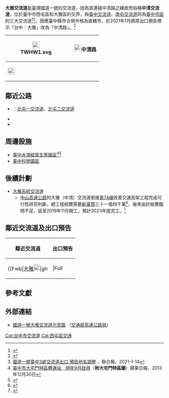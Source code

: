 {{Infobox Taiwan Highway IC
| name = 大雅交流道
| name_en = Daya Interchange
| rd_type  = NH
| rd_number = 1
| exit = 174
| exit_name = 大雅
| othername = 中清交流道、北屯交流道
| location = [[臺灣|臺灣]][[臺中市|臺中市]][[大雅區|大雅區]]、[[西屯區|西屯區]]
| connect = 大雅聯絡道⇒{{Jct|country=TWN|PH|1b}}（[[中清路|中清路]]）
| goto = 大雅區、[[北屯區|北屯區]]、[[臺中國際機場|臺中國際機場]]
| class = 三葉型
| time = 1978年7月1日
}}
'''大雅交流道'''是臺灣國道一號的交流道，因為其連接中清路之緣故而俗稱'''中清交流道'''，位於臺中市西屯區和大雅區的交界，與[[臺中交流道|臺中交流道]]、[[南屯交流道|南屯交流道]]同為[[臺中市_(省轄市)|臺中市區]]的三大交流道<ref>{{Cite news|url=http://www.chinatimes.com/cn/realtimenews/20180214002377-260405|title=中市大雅交流道新设南向车道通车纾解春节车潮|last=中时电子报|newspaper=中时电子报|accessdate=2018-02-21|language=zh-CN|archive-date=2020-08-06|archive-url=https://web.archive.org/web/20200806122923/https://www.chinatimes.com/cn/realtimenews/20180214002377-260405|dead-url=no}}</ref><ref>{{Cite news|url=http://www.cna.com.tw/news/aloc/201802140155-1.aspx|title=大雅交流道聯絡道通車 可望改善壅塞 中央社 CNA|accessdate=2018-02-21|archive-date=2018-06-13|archive-url=https://web.archive.org/web/20180613160547/http://www.cna.com.tw/news/aloc/201802140155-1.aspx|dead-url=no}}</ref>。因應臺中縣市合併升格為直轄市，於2021年1月將原出口預告標示「台中｜大雅」改為「中清路」。<ref>[https://udn.com/news/amp/story/7266/5173930 國道一號臺中3處交流道出口 預告地名調整] {{Wayback|url=https://udn.com/news/amp/story/7266/5173930 |date=20210115010117 }}，聯合報，2021-1-14</ref>
{|class="wikitable" style="text-align:center"
! rowspan="2" | [[File:TWHW1.svg|23px]]
| rowspan="2" | {{Taiwan Highway IC|174|大雅}}  
| [[File:TW_PHW1b.svg|23px]]'''中清路'''  
|-
| [[File:Taiwan_road_sign_d53_airport_inline.svg|23px]]{{Blue|''' 臺中國際機場''' }}
|}

== 鄰近公路 ==
* {{Jct|country=TWN|PH|74}}：[[北屯一交流道|北屯一交流道]]、[[北屯二交流道|北屯二交流道]]
* {{Jct|country=TWN|PH|1b}}
* {{Jct|country=TWN|CH|127}}

== 周邊設施 ==
* [[臺中水湳經貿生態園區|臺中水湳經貿生態園區]]<ref>[http://www.appledaily.com.tw/realtimenews/article/life/20131230/317674/%E5%8F%B0%E4%B8%AD%E5%B8%82%E5%A4%A7%E5%AE%85%E9%96%80%E7%89%B9%E5%8D%80%E8%BD%89%E9%81%8B%E7%AB%99%E3%80%80%E6%98%8E%E5%B9%B49%E6%9C%88%E5%95%9F%E7%94%A8 臺中市大宅門特區轉運站　明年9月啟用]（'''附大宅門特區圖'''）蘋果日報，2013年12月30日</ref><ref>{{Cite web |url=http://news.msn.com.tw/news3500283.aspx |title=中市大宅門特區 規劃設轉運站 |access-date=2014-07-27 |archive-url=https://web.archive.org/web/20140112142343/http://news.msn.com.tw/news3500283.aspx |archive-date=2014-01-12 |dead-url=yes }}</ref>
* [[中部科學園區#臺中園區|臺中科學園區]]

== 後續計劃 ==
* [[大雅系統交流道|大雅系統交流道]]
** [[中山高速公路|中山高速公路]]的大雅（中清）交流道銜接[[臺74線|臺74線]]改善交通高架工程完成可行性研究判斷，總工程經費需要[[新臺幣|新臺幣]]三十一億四千萬<ref>{{Cite web |url=http://news.ltn.com.tw/news/local/paper/744947 |title=國道一號銜接臺74線 匝道規劃成形 預計民國109年完工 |access-date=2014-05-08 |archive-date=2020-11-21 |archive-url=https://web.archive.org/web/20201121180806/https://news.ltn.com.tw/news/local/paper/744947 |dead-url=no }}</ref>，後來由於經費臨時不足，延至2019年11月開工，預計2023年底完工。<ref>{{Cite web |url=https://udn.com/news/amp/story/7325/4196824 |title=告別中清路塞車！國道大雅系統交流道開工 112年底完工 |access-date=2020-02-21 |archive-date=2020-08-06 |archive-url=https://web.archive.org/web/20200806122852/https://udn.com/news/amp/story/7325/4196824 |dead-url=no }}</ref>

== 鄰近交流道及出口預告 ==
{|class="toccolours" border="1" cellpadding="4" style="margin:0 auto; border-collapse:collapse; text-align:center; white-space:nowrap"
! 鄰近交流道 !! 出口預告
|-
|
{{Start expwy box|[[中華民國國道|中華民國國道]]}}
{{S-expwy IC|[[豐原交流道|豐原交流道]]|往　[[台中系統交流道|台中系統交流道]]}}
{{S-line|{{Jct|country=TWN|NH|1}}|174k|#007A36}}
{{S-expwy IC|[[台中交流道|台中交流道]]|往　[[南屯交流道|南屯交流道]]}}
{{Illus}}
{{Fwu|st|[[后里區|后里]]}}
{{Fwi|Full|168|豐原}}
{{Fwh|st}}
{{Fwm|TWHW1}}
{{Fwh|st|174|大雅}}
{{Fwb|[[大雅區|大雅]][[File:TW_PHW1b.svg|20px]]|gh|||Full|||gh|[[File:TW_PHW1b.svg|20px]][[北屯區|北屯]]}}
{{Fwh|st}}
{{Fwm|TWHW1}}
{{Fwh|st}}
{{Fwi|Full|178|台中}}
{{Fwd|st|[[南屯區|南屯]]}}
{{Fwed}}
| style="text-align:right; font-size:15px" | {{Taiwan Highway IC|174|大雅}}
{|style="width:150px; background-color:#007F00; text-align:center; color:#FFF; font-weight:bold"
| <div style="margin-top:6px; margin-bottom:3px">[[File:TW_PHW1b.svg|30px]]</div>
|-
| style="line-height:24px; font-size:24px" | <div style="word-spacing:12px">中 清 路</div><div style="font-size:15px">Zhongqing Rd.</div>
|-
| style="line-height:18px; font-size:18px; word-spacing:21px" | 右 線<div style="font-size:12px; word-spacing:9px">RIGHT LANE</div>
|}
|}

== 參考文獻 ==
{{Reflist}}

== 外部連結 ==
* [https://www.freeway.gov.tw/UserFiles/file/Traffic/%E4%BA%A4%E5%B7%A5%E7%A7%91/%E5%A4%A7%E9%9B%85%E4%BA%A4%E6%B5%81%E9%81%931100202.jpg 國道一號大雅交流道示意圖] {{Wayback|url=https://www.freeway.gov.tw/UserFiles/file/Traffic/%E4%BA%A4%E5%B7%A5%E7%A7%91/%E5%A4%A7%E9%9B%85%E4%BA%A4%E6%B5%81%E9%81%931100202.jpg |date=20210501002605 }}（[[交通部高速公路局|交通部高速公路局]]）

{{中華民國國道1號}}

[[Cat:台中市交流道|Cat:台中市交流道]]
[[Cat:西屯區交通|Cat:西屯區交通]]